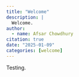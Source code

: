 ```yaml
---
title: "Welcome"
description: |
  Welcome.
author:
  - name: Afsar Chowdhury
citation: true
date: "2025-01-09"
categories: [welcome]
---
```


Testing.
